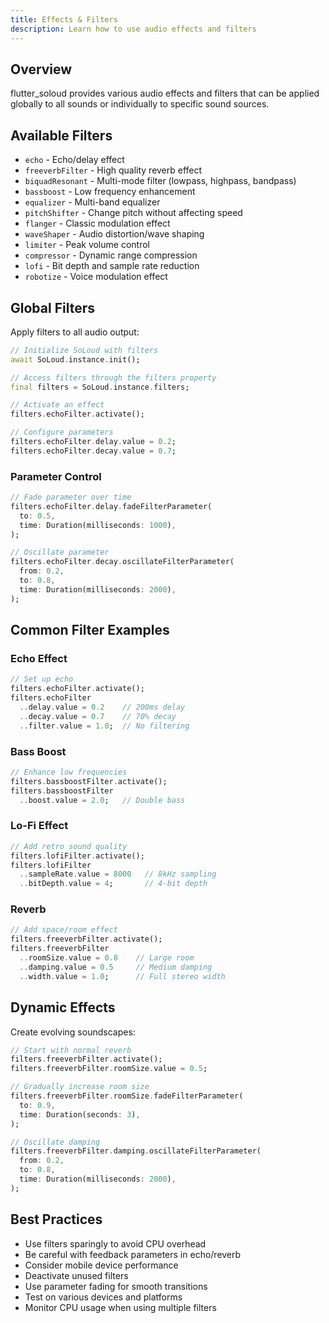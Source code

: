 ```yaml
---
title: Effects & Filters
description: Learn how to use audio effects and filters
---
```


## Overview

flutter_soloud provides various audio effects and filters that can be applied globally to all sounds or individually to specific sound sources.

## Available Filters

- `echo` - Echo/delay effect
- `freeverbFilter` - High quality reverb effect
- `biquadResonant` - Multi-mode filter (lowpass, highpass, bandpass)
- `bassboost` - Low frequency enhancement
- `equalizer` - Multi-band equalizer
- `pitchShifter` - Change pitch without affecting speed
- `flanger` - Classic modulation effect
- `waveShaper` - Audio distortion/wave shaping
- `limiter` - Peak volume control
- `compressor` - Dynamic range compression
- `lofi` - Bit depth and sample rate reduction
- `robotize` - Voice modulation effect

## Global Filters

Apply filters to all audio output:

```dart
// Initialize SoLoud with filters
await SoLoud.instance.init();

// Access filters through the filters property
final filters = SoLoud.instance.filters;

// Activate an effect
filters.echoFilter.activate();

// Configure parameters
filters.echoFilter.delay.value = 0.2;
filters.echoFilter.decay.value = 0.7;
```

### Parameter Control

```dart
// Fade parameter over time
filters.echoFilter.delay.fadeFilterParameter(
  to: 0.5,
  time: Duration(milliseconds: 1000),
);

// Oscillate parameter
filters.echoFilter.decay.oscillateFilterParameter(
  from: 0.2,
  to: 0.8,
  time: Duration(milliseconds: 2000),
);
```

## Common Filter Examples

### Echo Effect

```dart
// Set up echo
filters.echoFilter.activate();
filters.echoFilter
  ..delay.value = 0.2    // 200ms delay
  ..decay.value = 0.7    // 70% decay
  ..filter.value = 1.0;  // No filtering
```

### Bass Boost

```dart
// Enhance low frequencies
filters.bassboostFilter.activate();
filters.bassboostFilter
  ..boost.value = 2.0;   // Double bass
```

### Lo-Fi Effect

```dart
// Add retro sound quality
filters.lofiFilter.activate();
filters.lofiFilter
  ..sampleRate.value = 8000   // 8kHz sampling
  ..bitDepth.value = 4;       // 4-bit depth
```

### Reverb

```dart
// Add space/room effect
filters.freeverbFilter.activate();
filters.freeverbFilter
  ..roomSize.value = 0.8    // Large room
  ..damping.value = 0.5     // Medium damping
  ..width.value = 1.0;      // Full stereo width
```

## Dynamic Effects

Create evolving soundscapes:

```dart
// Start with normal reverb
filters.freeverbFilter.activate();
filters.freeverbFilter.roomSize.value = 0.5;

// Gradually increase room size
filters.freeverbFilter.roomSize.fadeFilterParameter(
  to: 0.9,
  time: Duration(seconds: 3),
);

// Oscillate damping
filters.freeverbFilter.damping.oscillateFilterParameter(
  from: 0.2,
  to: 0.8,
  time: Duration(milliseconds: 2000),
);
```

## Best Practices

- Use filters sparingly to avoid CPU overhead
- Be careful with feedback parameters in echo/reverb
- Consider mobile device performance
- Deactivate unused filters
- Use parameter fading for smooth transitions
- Test on various devices and platforms
- Monitor CPU usage when using multiple filters
